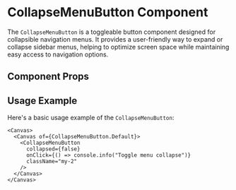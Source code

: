 

<Meta of={CollapseMenuButton} />

# CollapseMenuButton Component

The `CollapseMenuButton` is a toggleable button component designed for collapsible navigation menus. It provides a user-friendly way to expand or collapse sidebar menus, helping to optimize screen space while maintaining easy access to navigation options.

## Component Props

<Canvas of={CollapseMenuButton.Default} />

<Controls />

## Usage Example

Here's a basic usage example of the `CollapseMenuButton`:

```tsx
<Canvas>
  <Canvas of={CollapseMenuButton.Default}>
    <CollapseMenuButton
      collapsed={false}
      onClick={() => console.info("Toggle menu collapse")}
      className="my-2"
    />
  </Canvas>
</Canvas>
``` 